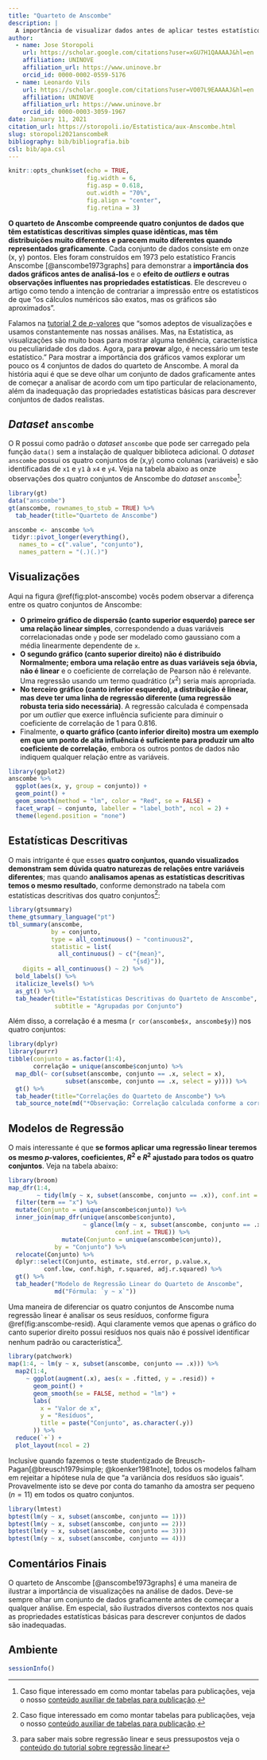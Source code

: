 ```yaml
---
title: "Quarteto de Anscombe"
description: |
  A importância de visualizar dados antes de aplicar testes estatísticos inferenciais e a limitação das estatísticas descritivas.
author:
  - name: Jose Storopoli
    url: https://scholar.google.com/citations?user=xGU7H1QAAAAJ&hl=en
    affiliation: UNINOVE
    affiliation_url: https://www.uninove.br
    orcid_id: 0000-0002-0559-5176
  - name: Leonardo Vils
    url: https://scholar.google.com/citations?user=VO07L9EAAAAJ&hl=en
    affiliation: UNINOVE
    affiliation_url: https://www.uninove.br
    orcid_id: 0000-0003-3059-1967
date: January 11, 2021
citation_url: https://storopoli.io/Estatistica/aux-Anscombe.html
slug: storopoli2021anscombeR
bibliography: bib/bibliografia.bib
csl: bib/apa.csl
---
```


```r
knitr::opts_chunk$set(echo = TRUE,
                      fig.width = 6,
                      fig.asp = 0.618,
                      out.width = "70%",
                      fig.align = "center",
                      fig.retina = 3)
```

<link rel="stylesheet" href="https://cdn.rawgit.com/jpswalsh/academicons/master/css/academicons.min.css"/>


**O quarteto de Anscombe compreende quatro conjuntos de dados que têm estatísticas descritivas simples quase idênticas, mas têm distribuições muito diferentes e parecem muito diferentes quando representados graficamente**. Cada conjunto de dados consiste em onze (x, y) pontos. Eles foram construídos em 1973 pelo estatístico Francis Anscombe [@anscombe1973graphs] para demonstrar a **importância dos dados gráficos antes de analisá-los** e o **efeito de *outliers* e outras observações influentes nas propriedades estatísticas**. Ele descreveu o artigo como tendo a intenção de contrariar a impressão entre os estatísticos de que "os cálculos numéricos são exatos, mas os gráficos são aproximados".

Falamos na [tutorial 2 de $p$-valores](2-p-valores.html) que "somos adeptos de visualizações e usamos constantemente nas nossas análises. Mas, na Estatística, as visualizações são muito boas para mostrar alguma tendência, característica ou peculiaridade dos dados. Agora, para **provar** algo, é necessário um teste estatístico." Para mostrar a importância dos gráficos vamos explorar um pouco os 4 conjuntos de dados do quarteto de Anscombe. A moral da história aqui é que se deve olhar um conjunto de dados graficamente antes de começar a analisar de acordo com um tipo particular de relacionamento, além da inadequação das propriedades estatísticas básicas para descrever conjuntos de dados realistas.

## *Dataset* `anscombe`

O R possui como padrão o *dataset* `anscombe` que pode ser carregado pela função `data()` sem a instalação de qualquer biblioteca adicional. O *dataset* `anscombe` possui os quatro conjuntos de (x,y) como colunas (variáveis) e são identificadas de `x1` e `y1` à `x4` e `y4`. Veja na tabela abaixo as onze observações dos quatro conjuntos de Anscombe do *dataset* `anscombe`[^1]:

```r
library(gt)
data("anscombe")
gt(anscombe, rownames_to_stub = TRUE) %>%
  tab_header(title="Quarteto de Anscombe")
```

```r
anscombe <- anscombe %>%
 tidyr::pivot_longer(everything(),
   names_to = c(".value", "conjunto"),
   names_pattern = "(.)(.)")
```


## Visualizações

Aqui na figura \@ref(fig:plot-anscombe) vocês podem observar a diferença entre os quatro conjuntos de Anscombe:

* **O primeiro gráfico de dispersão (canto superior esquerdo) parece ser uma relação linear simples**, correspondendo a duas variáveis correlacionadas onde `y` pode ser modelado como gaussiano com a média linearmente dependente de `x`.
* **O segundo gráfico (canto superior direito) não é distribuído Normalmente; embora uma relação entre as duas variáveis seja óbvia, não é linear** e o coeficiente de correlação de Pearson não é relevante. Uma regressão usando um termo quadrático ($x^2$) seria mais apropriada.
* **No terceiro gráfico (canto inferior esquerdo), a distribuição é linear, mas deve ter uma linha de regressão diferente (uma regressão robusta teria sido necessária)**. A regressão calculada é compensada por um *outlier* que exerce influência suficiente para diminuir o coeficiente de correlação de 1 para 0.816.
* Finalmente, **o quarto gráfico (canto inferior direito) mostra um exemplo em que um ponto de alta influência é suficiente para produzir um alto coeficiente de correlação**, embora os outros pontos de dados não indiquem qualquer relação entre as variáveis.

```r
library(ggplot2)
anscombe %>%
  ggplot(aes(x, y, group = conjunto)) +
  geom_point() +
  geom_smooth(method = "lm", color = "Red", se = FALSE) +
  facet_wrap( ~ conjunto, labeller = "label_both", ncol = 2) +
  theme(legend.position = "none")
```

## Estatísticas Descritivas

O mais intrigante é que esses **quatro conjuntos, quando visualizados demonstram sem dúvida quatro naturezas de relações entre variáveis diferentes**; mas quando **analisamos apenas as estatísticas descritivas temos o mesmo resultado**, conforme demonstrado na tabela com estatísticas descritivas dos quatro conjuntos[^1]:

```r
library(gtsummary)
theme_gtsummary_language("pt")
tbl_summary(anscombe,
            by = conjunto,
            type = all_continuous() ~ "continuous2",
            statistic = list(
              all_continuous() ~ c("{mean}",
                                   "{sd}")),
	digits = all_continuous() ~ 2) %>%
  bold_labels() %>%
  italicize_levels() %>%
  as_gt() %>%
  tab_header(title="Estatísticas Descritivas do Quarteto de Anscombe",
             subtitle = "Agrupadas por Conjunto")
```

Além disso, a correlação é a mesma (`r cor(anscombe$x, anscombe$y)`) nos quatro conjuntos:

```r
library(dplyr)
library(purrr)
tibble(conjunto = as.factor(1:4),
       correlação = unique(anscombe$conjunto) %>%
  map_dbl(~ cor(subset(anscombe, conjunto == .x, select = x),
                subset(anscombe, conjunto == .x, select = y)))) %>%
  gt() %>%
  tab_header(title="Correlações do Quarteto de Anscombe") %>%
  tab_source_note(md("*Observação: Correlação calculada conforme a correlação de Pearson*"))
```

## Modelos de Regressão

O mais interessante é que **se formos aplicar uma regressão linear teremos os mesmo $p$-valores, coeficientes, $R^2$ e $R^2$ ajustado para todos os quatro conjuntos**. Veja na tabela abaixo:

```r
library(broom)
map_dfr(1:4,
        ~ tidy(lm(y ~ x, subset(anscombe, conjunto == .x)), conf.int = TRUE)) %>%
  filter(term == "x") %>%
  mutate(Conjunto = unique(anscombe$conjunto)) %>%
  inner_join(map_dfr(unique(anscombe$conjunto),
                     ~ glance(lm(y ~ x, subset(anscombe, conjunto == .x)),
                              conf.int = TRUE)) %>%
               mutate(Conjunto = unique(anscombe$conjunto)),
             by = "Conjunto") %>%
  relocate(Conjunto) %>%
  dplyr::select(Conjunto, estimate, std.error, p.value.x,
          conf.low, conf.high, r.squared, adj.r.squared) %>%
  gt() %>%
  tab_header("Modelo de Regressão Linear do Quarteto de Anscombe",
             md("Fórmula: `y ~ x`"))
```

Uma maneira de diferenciar os quatro conjuntos de Anscombe numa regressão linear é analisar os seus resíduos, conforme figura \@ref(fig:anscombe-resid). Aqui claramente vemos que apenas o gráfico do canto superior direito possui resíduos nos quais não é possível identificar nenhum padrão ou característica^[para saber mais sobre regressão linear e seus pressupostos veja o [conteúdo do tutorial sobre regressão linear](6-Regressao_Linear.html)].

```r
library(patchwork)
map(1:4, ~ lm(y ~ x, subset(anscombe, conjunto == .x))) %>%
  map2(1:4,
     ~ ggplot(augment(.x), aes(x = .fitted, y = .resid)) +
       geom_point() +
       geom_smooth(se = FALSE, method = "lm") +
       labs(
         x = "Valor de x",
         y = "Resíduos",
         title = paste("Conjunto", as.character(.y))
       )) %>%
  reduce(`+`) +
  plot_layout(ncol = 2)
```

Inclusive quando fazemos o teste studentizado de Breusch-Pagan[@breusch1979simple; @koenker1981note], todos os modelos falham em rejeitar a hipótese nula de que "a variância dos resíduos são iguais". Provavelmente isto se deve por conta do tamanho da amostra ser pequeno ($n=11$) em todos os quatro conjuntos.

```r
library(lmtest)
bptest(lm(y ~ x, subset(anscombe, conjunto == 1)))
bptest(lm(y ~ x, subset(anscombe, conjunto == 2)))
bptest(lm(y ~ x, subset(anscombe, conjunto == 3)))
bptest(lm(y ~ x, subset(anscombe, conjunto == 4)))
```


## Comentários Finais

O quarteto de Anscombe [@anscombe1973graphs] é uma maneira de ilustrar a importância de visualizações na análise de dados. Deve-se sempre olhar um conjunto de dados graficamente antes de começar a qualquer análise. Em especial, são ilustrados diversos contextos nos quais as propriedades estatísticas básicas para descrever conjuntos de dados são inadequadas.

## Ambiente

```r
sessionInfo()
```

[^1]: Caso fique interessado em como montar tabelas para publicações, veja o nosso [conteúdo auxiliar de tabelas para publicação](aux-Tabelas_para_Publicacao.html).
